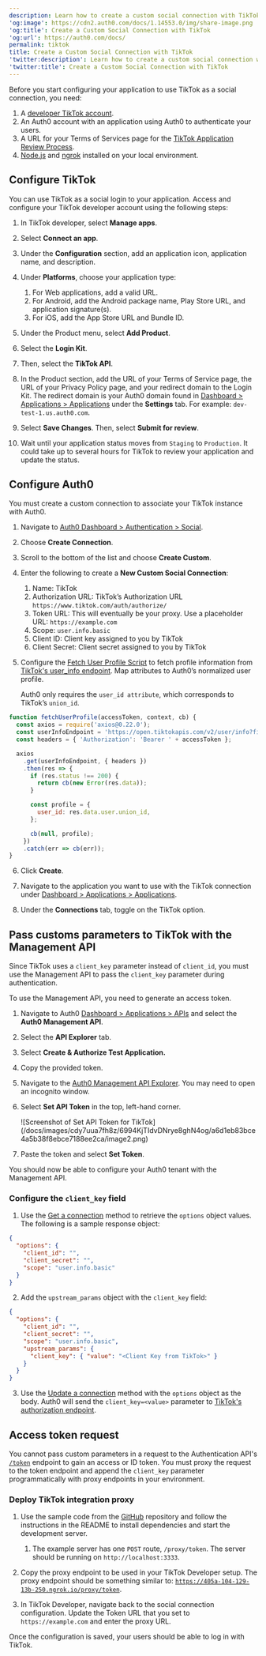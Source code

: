 ```yaml
---
description: Learn how to create a custom social connection with TikTok
'og:image': https://cdn2.auth0.com/docs/1.14553.0/img/share-image.png
'og:title': Create a Custom Social Connection with TikTok
'og:url': https://auth0.com/docs/
permalink: tiktok
title: Create a Custom Social Connection with TikTok
'twitter:description': Learn how to create a custom social connection with TikTok
'twitter:title': Create a Custom Social Connection with TikTok
---
```

<Card title="Before you start">

Before you start configuring your application to use TikTok as a social connection, you need:

1. A [developer TikTok account](https://developer.tiktok.com/).
2. An Auth0 account with an application using Auth0 to authenticate your users.
3. A URL for your Terms of Services page for the [TikTok Application Review Process](https://developers.tiktok.com/doc/getting-started-faq/).
4. [Node.js](https://nodejs.org/en/) and [ngrok](https://ngrok.com/) installed on your local environment.

</Card>

## Configure TikTok

You can use TikTok as a social login to your application. Access and configure your TikTok developer account using the following steps:

1. In TikTok developer, select **Manage apps**.
2. Select **Connect an app**.
3. Under the **Configuration** section, add an application icon, application name, and description.
4. Under **Platforms**, choose your application type:

   1. For Web applications, add a valid URL.
   2. For Android, add the Android package name, Play Store URL, and application signature(s).
   3. For iOS, add the App Store URL and Bundle ID.
5. Under the Product menu, select **Add Product**.
6. Select the **Login Kit**.
7. Then, select the **TikTok API**.
8. In the Product section, add the URL of your Terms of Service page, the URL of your Privacy Policy page, and your redirect domain to the Login Kit. The redirect domain is your Auth0 domain found in [Dashboard > Applications > Applications](http://manage.auth0.com/#/applications) under the **Settings** tab. For example: `dev-test-1.us.auth0.com`.
9. Select **Save Changes**. Then, select **Submit for review**.
10. Wait until your application status moves from `Staging` to `Production`. It could take up to several hours for TikTok to review your application and update the status.

## Configure Auth0

You must create a custom connection to associate your TikTok instance with Auth0.

1. Navigate to [Auth0 Dashboard > Authentication > Social](http://manage.auth0.com/#/social).
2. Choose **Create Connection**.
3. Scroll to the bottom of the list and choose **Create Custom**.
4. Enter the following to create a **New Custom Social Connection**:

   1. Name: TikTok
   2. Authorization URL: TikTok’s Authorization URL `https://www.tiktok.com/auth/authorize/`
   3. Token URL: This will eventually be your proxy. Use a placeholder URL: `https://example.com`
   4. Scope: `user.info.basic`
   5. Client ID: Client key assigned to you by TikTok
   6. Client Secret: Client secret assigned to you by TikTok
5. Configure the [Fetch User Profile Script](/docs/authenticate/identity-providers/social-identity-providers/oauth2#fetch-user-profile-script) to fetch profile information from [TikTok's user_info endpoint](https://developers.tiktok.com/doc/tiktok-api-v2-get-user-info/). Map attributes to Auth0’s normalized user profile.

   <Callout icon="file-lines" color="#0EA5E9" iconType="regular">

   Auth0 only requires the `user_id attribute`, which corresponds to TikTok’s `union_id`.

   </Callout>

```javascript lines
function fetchUserProfile(accessToken, context, cb) {
  const axios = require('axios@0.22.0');
  const userInfoEndpoint = 'https://open.tiktokapis.com/v2/user/info?fields=union_id';
  const headers = { 'Authorization': 'Bearer ' + accessToken };

  axios
    .get(userInfoEndpoint, { headers })
    .then(res => {
      if (res.status !== 200) {
        return cb(new Error(res.data));
      }

      const profile = {
        user_id: res.data.user.union_id,
      };

      cb(null, profile);
    })
    .catch(err => cb(err));
}
```






6. Click **Create**.

7. Navigate to the application you want to use with the TikTok connection under [Dashboard > Applications > Applications](http://manage.auth0.com/#/applications).

8. Under the **Connections** tab, toggle on the TikTok option.

## Pass customs parameters to TikTok with the Management API

Since TikTok uses a `client_key` parameter instead of `client_id`, you must use the <Tooltip tip="Management API: A product to allow customers to perform administrative tasks." cta="View Glossary" href="/docs/glossary?term=Management+API">Management API</Tooltip> to pass the `client_key` parameter during authentication.

To use the Management API, you need to generate an <Tooltip tip="Access Token: Authorization credential, in the form of an opaque string or JWT, used to access an API." cta="View Glossary" href="/docs/glossary?term=access+token">access token</Tooltip>.

1. Navigate to Auth0 [Dashboard > Applications > APIs](http://manage.auth0.com/#/apis) and select the **Auth0 Management API**.
2. Select the **API Explorer** tab.
3. Select **Create & Authorize Test Application.**
4. Copy the provided token.
5. Navigate to the [Auth0 Management API Explorer](https://auth0.com/docs/api/management/v2). You may need to open an incognito window.
6. Select **Set API Token** in the top, left-hand corner.

   <Frame>![Screenshot of Set API Token for TikTok](/docs/images/cdy7uua7fh8z/6994KjTIdvDNrye8ghN4og/a6d1eb83bce4a5b38f8ebce7188ee2ca/image2.png)</Frame>
7. Paste the token and select **Set Token**.

You should now be able to configure your Auth0 tenant with the Management API.

### Configure the `client_key` field

1. Use the [Get a connection](https://auth0.com/docs/api/management/v2#!/Connections/get_connections_by_id) method to retrieve the `options` object values. The following is a sample response object:

```json lines
{
  "options": {
    "client_id": "",
    "client_secret": "",
    "scope": "user.info.basic"
  }
}
```






2. Add the `upstream_params` object with the `client_key` field:

```json lines
{
  "options": {
    "client_id": "",
    "client_secret": "",
    "scope": "user.info.basic",
    "upstream_params": { 
      "client_key": { "value": "<Client Key from TikTok>" } 
    }
  }
}
```






3. Use the [Update a connection](https://auth0.com/docs/api/management/v2#!/Connections/patch_connections_by_id) method with the `options` object as the body. Auth0 will send the `client_key=<value>` parameter to [TikTok's authorization endpoint](https://developers.tiktok.com/doc/login-kit-web/).

## Access token request

You cannot pass custom parameters in a request to the Authentication API's [`/token`](https://developers.tiktok.com/doc/login-kit-manage-user-access-tokens/) endpoint to gain an access or <Tooltip tip="ID Token: Credential meant for the client itself, rather than for accessing a resource." cta="View Glossary" href="/docs/glossary?term=ID+token">ID token</Tooltip>. You must proxy the request to the <Tooltip tip="ID Token: Credential meant for the client itself, rather than for accessing a resource." cta="View Glossary" href="/docs/glossary?term=token+endpoint">token endpoint</Tooltip> and append the `client_key` parameter programmatically with proxy endpoints in your environment.

### Deploy TikTok integration proxy

1. Use the sample code from the [GitHub](https://github.com/tylerkeesling/tiktok-access-token-proxy) repository and follow the instructions in the README to install dependencies and start the development server.

   1. The example server has one `POST` route, `/proxy/token`. The server should be running on `http://localhost:3333`.
2. Copy the proxy endpoint to be used in your TikTok Developer setup. The proxy endpoint should be something similar to: [`https://405a-104-129-13b-250.ngrok.io/proxy/token`](https://405a-104-129-13b-250.ngrok.io/proxy/token).
3. In TikTok Developer, navigate back to the social connection configuration. Update the Token URL that you set to `https://example.com` and enter the proxy URL.

Once the configuration is saved, your users should be able to log in with TikTok.